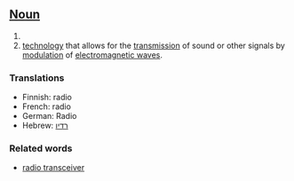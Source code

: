 ==[[Noun]]==

#
#[[technology]] that allows for the [[transmission]] of sound or other signals by [[modulation]] of [[electromagnetic wave]]s.

===Translations===
*Finnish: radio
*French: radio
*German: Radio
*Hebrew: [[רדיו]]
===Related words===
*[[radio transceiver]]
